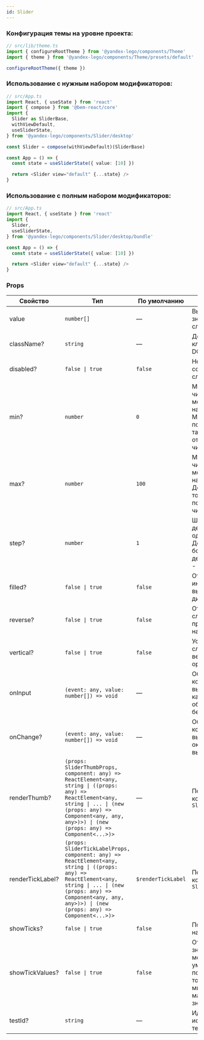 ```yaml
---
id: Slider
---
```


### Конфигурация темы на уровне проекта:

```ts
// src/lib/theme.ts
import { configureRootTheme } from '@yandex-lego/components/Theme'
import { theme } from '@yandex-lego/components/Theme/presets/default'

configureRootTheme({ theme })
```

### Использование с нужным набором модификаторов:

```ts
// src/App.ts
import React, { useState } from 'react'
import { compose } from '@bem-react/core'
import {
  Slider as SliderBase,
  withViewDefault,
  useSliderState,
} from '@yandex-lego/components/Slider/desktop'

const Slider = compose(withViewDefault)(SliderBase)

const App = () => {
  const state = useSliderState({ value: [10] })

  return <Slider view="default" {...state} />
}
```

### Использование с полным набором модификаторов:

```ts
// src/App.ts
import React, { useState } from 'react'
import {
  Slider,
  useSliderState,
} from '@yandex-lego/components/Slider/desktop/bundle'

const App = () => {
  const state = useSliderState({ value: [10] })

  return <Slider view="default" {...state} />
}
```

### Props

<!-- props:start -->

| Свойство         | Тип                                                                                                                                                                                                                          | По умолчанию       | Описание                                                                                                         |
| ---------------- | ---------------------------------------------------------------------------------------------------------------------------------------------------------------------------------------------------------------------------- | ------------------ | ---------------------------------------------------------------------------------------------------------------- |
| value            | `number[]`                                                                                                                                                                                                                   | —                  | Выбранные значения на слайдере                                                                                   |
| className?       | `string`                                                                                                                                                                                                                     | —                  | Дополнительный класс у корневого DOM-элемента                                                                    |
| disabled?        | `false \| true`                                                                                                                                                                                                              | `false`            | Неактивное состояние слайдера                                                                                    |
| min?             | `number`                                                                                                                                                                                                                     | `0`                | Минимальное число, которое можно выбрать на слайдере. Может быть как положительным, так и отрицательным числом   |
| max?             | `number`                                                                                                                                                                                                                     | `100`              | Максимальное число, которое можно выбрать на слайдере. Должен быть только положительным числом                   |
| step?            | `number`                                                                                                                                                                                                                     | `1`                | Шаг, который делает бегунок за одно обновление. Должен быть больше 0 и делиться на (max - min)                   |
| filled?          | `false \| true`                                                                                                                                                                                                              | `false`            | Отображает индикатор выбранного диапазона                                                                        |
| reverse?         | `false \| true`                                                                                                                                                                                                              | `false`            | Отображает слайдер в противоположном направлении                                                                 |
| vertical?        | `false \| true`                                                                                                                                                                                                              | `false`            | Устанавливает слайдер в вертикальную ориентацию                                                                  |
| onInput          | `(event: any, value: number[]) => void`                                                                                                                                                                                      | —                  | Обработчик, который вызывается при каждом обновлении бегунка                                                     |
| onChange?        | `(event: any, value: number[]) => void`                                                                                                                                                                                      | —                  | Обработчик, который вызывается при окончательном выборе значения                                                 |
| renderThumb?     | `(props: SliderThumbProps, component: any) => ReactElement<any, string \| ((props: any) => ReactElement<any, string \| ... \| (new (props: any) => Component<any, any, any>)>) \| (new (props: any) => Component<...>)>`     | —                  | Переопределяет компонент `SliderThumb`                                                                           |
| renderTickLabel? | `(props: SliderTickLabelProps, component: any) => ReactElement<any, string \| ((props: any) => ReactElement<any, string \| ... \| (new (props: any) => Component<any, any, any>)>) \| (new (props: any) => Component<...>)>` | `$renderTickLabel` | Переопределяет компонент `SliderTickLabel`                                                                       |
| showTicks?       | `false \| true`                                                                                                                                                                                                              | `false`            | Показывает метки на треке                                                                                        |
| showTickValues?  | `false \| true`                                                                                                                                                                                                              | `false`            | Отображает значения на метках трека. По умолчанию показывает только минимальное и максимальное значения          |
| testId?          | `string`                                                                                                                                                                                                                     | —                  | Идентификатор, используемый в тестах                                                                             |

<!-- props:end -->
